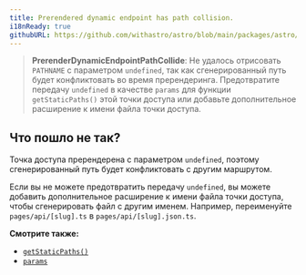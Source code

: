 ```yaml
---
title: Prerendered dynamic endpoint has path collision.
i18nReady: true
githubURL: https://github.com/withastro/astro/blob/main/packages/astro/src/core/errors/errors-data.ts
---
```


> **PrerenderDynamicEndpointPathCollide**: Не удалось отрисовать `PATHNAME` с параметром `undefined`, так как сгенерированный путь будет конфликтовать во время пререндеринга. Предотвратите передачу `undefined` в качестве `params` для функции `getStaticPaths()` этой точки доступа или добавьте дополнительное расширение к имени файла точки доступа.

## Что пошло не так?

Точка доступа пререндерена с параметром `undefined`, поэтому сгенерированный путь будет конфликтовать с другим маршрутом.

Если вы не можете предотвратить передачу `undefined`, вы можете добавить дополнительное расширение к имени файла точки доступа, чтобы сгенерировать файл с другим именем. Например, переименуйте `pages/api/[slug].ts` в `pages/api/[slug].json.ts`.

**Смотрите также:**

-  [`getStaticPaths()`](/ru/reference/api-reference/#getstaticpaths)
-  [`params`](/ru/reference/api-reference/#params)
